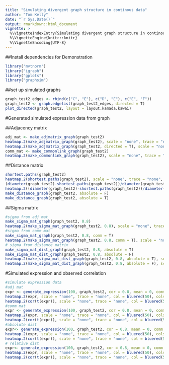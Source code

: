 ```yaml
---
title: "Simulating divergent graph structure in continous data"
author: "Tom Kelly"
date: "`r Sys.Date()`"
output: rmarkdown::html_document
vignette: >
  %\VignetteIndexEntry{Simulating divergent graph structure in continous data}
  %\VignetteEngine{knitr::knitr}
  %\VignetteEncoding{UTF-8}
---
```


##Install dependencies for Demonstration

```r
library('mvtnorm')
library("igraph")
library("gplots")
library("graphsim")
```

##set up simulated graphs

```r
graph_test2_edges <- rbind(c("C", "E"), c("D", "E"), c("E", "F"))
graph_test2 <- graph.edgelist(graph_test2_edges, directed = T)
plot_directed(graph_test2, layout = layout.kamada.kawai)
```

#Generated simulated expression data from graph

##Adjacency matrix

```r
adj_mat <- make_adjmatrix_graph(graph_test2)
heatmap.2(make_adjmatrix_graph(graph_test2), scale = "none", trace = "none", col = colorpanel(3, "grey75", "white", "blue"), colsep = 1:4, rowsep = 1:4)
heatmap.2(make_adjmatrix_graph(graph_test2, directed = T), scale = "none", trace = "none", col = colorpanel(3, "grey75", "white", "blue"), colsep = 1:4, rowsep = 1:4)
comm_mat <- make_commonlink_graph(graph_test2)
heatmap.2(make_commonlink_graph(graph_test2), scale = "none", trace = "none", col = bluered(50), colsep = 1:4, rowsep = 1:4)
```

##Distance matrix

```r
shortest.paths(graph_test2)
heatmap.2(shortest.paths(graph_test2), scale = "none", trace = "none", col = bluered(50), colsep = 1:4, rowsep = 1:4)
(diameter(graph_test2)-shortest.paths(graph_test2))/diameter(graph_test2)
heatmap.2((diameter(graph_test2)-shortest.paths(graph_test2))/diameter(graph_test2), scale = "none", trace = "none", col = bluered(50), colsep = 1:4, rowsep = 1:4)
make_distance_graph(graph_test2, absolute = F)
make_distance_graph(graph_test2, absolute = T)
```

##Sigma matrix

```r
#sigma from adj mat
make_sigma_mat_graph(graph_test2, 0.8)
heatmap.2(make_sigma_mat_graph(graph_test2, 0.8), scale = "none", trace = "none", col = bluered(50), colsep = 1:4, rowsep = 1:4)
#sigma from comm mat
make_sigma_mat_graph(graph_test2, 0.8, comm = T)
heatmap.2(make_sigma_mat_graph(graph_test2, 0.8, comm = T), scale = "none", trace = "none", col = bluered(50), colsep = 1:4, rowsep = 1:4)
# sigma from distance matrix
make_sigma_mat_dist_graph(graph_test2, 0.8, absolute = T)
make_sigma_mat_dist_graph(graph_test2, 0.8, absolute = F)
heatmap.2(make_sigma_mat_dist_graph(graph_test2, 0.8, absolute = T), scale = "none", trace = "none", col = bluered(50), colsep = 1:4, rowsep = 1:4)
heatmap.2(make_sigma_mat_dist_graph(graph_test2, 0.8, absolute = F), scale = "none", trace = "none", col = bluered(50), colsep = 1:4, rowsep = 1:4)
```

#Simulated expression and observed correlation

```r
#simulate expression data
#adj mat
expr <- generate_expression(100, graph_test2, cor = 0.8, mean = 0, comm =F) # unable to generate from adj mat ## fixed with positive definite correction
heatmap.2(expr, scale = "none", trace = "none", col = bluered(50), colsep = 1:4, rowsep = 1:4)
heatmap.2(cor(t(expr)), scale = "none", trace = "none", col = bluered(50), colsep = 1:4, rowsep = 1:4)
#comm mat
expr <- generate_expression(100, graph_test2, cor = 0.8, mean = 0, comm =T) #expression from comm mat
heatmap.2(expr, scale = "none", trace = "none", col = bluered(50), colsep = 1:4, rowsep = 1:4)
heatmap.2(cor(t(expr)), scale = "none", trace = "none", col = bluered(50), colsep = 1:4, rowsep = 1:4)
#absolute dist
expr<- generate_expression(100, graph_test2, cor = 0.8, mean = 0, comm = F, dist = T, absolute = T) # unable to generate from adj mat ## fixed PD
heatmap.2(expr, scale = "none", trace = "none", col = bluered(50), colsep = 1:4, rowsep = 1:4)
heatmap.2(cor(t(expr)), scale = "none", trace = "none", col = bluered(50), colsep = 1:4, rowsep = 1:4)
# relative dist
expr<- generate_expression(100, graph_test2, cor = 0.8, mean = 0, comm = F, dist = T, absolute = F)
heatmap.2(expr, scale = "none", trace = "none", col = bluered(50), colsep = 1:4, rowsep = 1:4)
heatmap.2(cor(t(expr)), scale = "none", trace = "none", col = bluered(50), colsep = 1:4, rowsep = 1:4)
```
